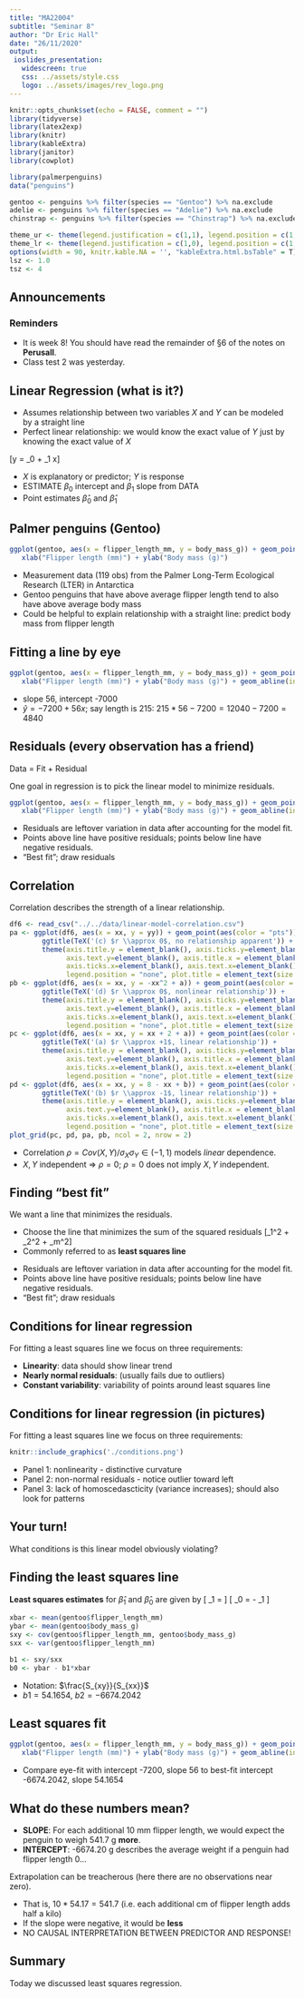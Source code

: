 ```yaml
---
title: "MA22004"
subtitle: "Seminar 8"
author: "Dr Eric Hall"
date: "26/11/2020"
output: 
 ioslides_presentation:
   widescreen: true
   css: ../assets/style.css
   logo: ../assets/images/rev_logo.png
---
```

\DeclareMathOperator{\Var}{Var}
\DeclareMathOperator{\E}{\mathbf{E}}
\DeclareMathOperator{\Cov}{Cov}
\DeclareMathOperator{\corr}{corr}
\newcommand{\se}{\mathsf{se}}
\DeclareMathOperator{\sd}{sd}

```r
knitr::opts_chunk$set(echo = FALSE, comment = "")
library(tidyverse)
library(latex2exp)
library(knitr)
library(kableExtra)
library(janitor)
library(cowplot)

library(palmerpenguins)
data("penguins")

gentoo <- penguins %>% filter(species == "Gentoo") %>% na.exclude
adelie <- penguins %>% filter(species == "Adelie") %>% na.exclude
chinstrap <- penguins %>% filter(species == "Chinstrap") %>% na.exclude

theme_ur <- theme(legend.justification = c(1,1), legend.position = c(1,1), legend.box.margin = margin(c(4, 4, 4, 4), unit = "pt"))
theme_lr <- theme(legend.justification = c(1,0), legend.position = c(1,0), legend.box.margin = margin(c(4, 4, 4, 4), unit = "pt"))
options(width = 90, knitr.kable.NA = '', "kableExtra.html.bsTable" = T)
lsz <- 1.0
tsz <- 4
```

## Announcements 

### Reminders 

- It is week 8! You should have read the remainder of §6 of the notes on **Perusall**.
- Class test 2 was yesterday.


## Linear Regression (what is it?)

- Assumes relationship between two variables $X$ and $Y$ can be modeled by a straight line
- Perfect linear relationship: we would know the exact value of $Y$ just by knowing the exact value of $X$

\[y = \beta_0 + \beta_1 x\]

<div class="notes">
- $X$ is explanatory or predictor; $Y$ is response
- ESTIMATE $\beta_0$ intercept and $\beta_1$ slope from DATA
- Point estimates $\widehat{\beta}_0$ and $\widehat{\beta}_1$
</div>


## Palmer penguins (Gentoo)

```r
ggplot(gentoo, aes(x = flipper_length_mm, y = body_mass_g)) + geom_point(aes(color = species), alpha = 0.8, size=3) + 
   xlab("Flipper length (mm)") + ylab("Body mass (g)")
```

<div class="notes">
- Measurement data (119 obs) from the Palmer Long-Term Ecological Research (LTER) in Antarctica
- Gentoo penguins that have above average flipper length tend to also have above average body mass
- Could be helpful to explain relationship with a straight line: predict body mass from flipper length
</div>

## Fitting a line by eye

```r
ggplot(gentoo, aes(x = flipper_length_mm, y = body_mass_g)) + geom_point(aes(color = species), alpha = 0.8, size=3) + 
   xlab("Flipper length (mm)") + ylab("Body mass (g)") + geom_abline(intercept = -7200, slope = 56, size=1, )
```

<div class="notes">
- slope 56, intercept -7000
- $\widehat{y} = -7200 + 56 x$; say length is 215: $215*56 - 7200 = 12040 - 7200 = 4840$
</div>


## Residuals (every observation has a friend)

Data = Fit + Residual 

One goal in regression is to pick the linear model to minimize residuals. 

```r
ggplot(gentoo, aes(x = flipper_length_mm, y = body_mass_g)) + geom_point(aes(color = species), alpha=0.8, size=3) + 
   xlab("Flipper length (mm)") + ylab("Body mass (g)") + geom_abline(intercept = -7200, slope = 56, size=1, linetype = 11)
```

<div class="notes">
- Residuals are leftover variation in data after accounting for the model fit.
- Points above line have positive residuals; points below line have negative residuals.
- "Best fit"; draw residuals
</div>

## Correlation

Correlation describes the strength of a linear relationship.

```r
df6 <- read_csv("../../data/linear-model-correlation.csv")
pa <- ggplot(df6, aes(x = xx, y = yy)) + geom_point(aes(color = "pts")) + 
        ggtitle(TeX('(c) $r \\approx 0$, no relationship apparent')) + 
        theme(axis.title.y = element_blank(), axis.ticks.y=element_blank(), 
              axis.text.y=element_blank(), axis.title.x = element_blank(), 
              axis.ticks.x=element_blank(), axis.text.x=element_blank(), 
              legend.position = "none", plot.title = element_text(size = 12))
pb <- ggplot(df6, aes(x = xx, y = -xx^2 + a)) + geom_point(aes(color = "pts")) + 
        ggtitle(TeX('(d) $r \\approx 0$, nonlinear relationship')) + 
        theme(axis.title.y = element_blank(), axis.ticks.y=element_blank(), 
              axis.text.y=element_blank(), axis.title.x = element_blank(), 
              axis.ticks.x=element_blank(), axis.text.x=element_blank(), 
              legend.position = "none", plot.title = element_text(size = 12))
pc <- ggplot(df6, aes(x = xx, y = xx + 2 + a)) + geom_point(aes(color = "pts")) + 
        ggtitle(TeX('(a) $r \\approx +1$, linear relationship')) + 
        theme(axis.title.y = element_blank(), axis.ticks.y=element_blank(), 
              axis.text.y=element_blank(), axis.title.x = element_blank(), 
              axis.ticks.x=element_blank(), axis.text.x=element_blank(), 
              legend.position = "none", plot.title = element_text(size = 12))
pd <- ggplot(df6, aes(x = xx, y = 8 - xx + b)) + geom_point(aes(color = "pts")) + 
        ggtitle(TeX('(b) $r \\approx -1$, linear relationship')) + 
        theme(axis.title.y = element_blank(), axis.ticks.y=element_blank(), 
              axis.text.y=element_blank(), axis.title.x = element_blank(), 
              axis.ticks.x=element_blank(), axis.text.x=element_blank(), 
              legend.position = "none", plot.title = element_text(size = 12))
plot_grid(pc, pd, pa, pb, ncol = 2, nrow = 2)
```  

<div class="notes">
- Correlation $\rho = Cov(X,Y) / \sigma_X \sigma_Y \in (-1,1)$ models *linear* dependence.
- $X,Y$ independent $\Rightarrow$ $\rho = 0$; $\rho = 0$ does not imply $X,Y$ independent.
</div>

## Finding "best fit"

We want a line that minimizes the residuals.

- Choose the line that minimizes the sum of the squared residuals \[\epsilon_1^2 +  \epsilon_2^2 + \dots \epsilon_m^2\]
- Commonly referred to as **least squares line**

<div class="notes">
- Residuals are leftover variation in data after accounting for the model fit.
- Points above line have positive residuals; points below line have negative residuals.
- "Best fit"; draw residuals
</div>


## Conditions for linear regression

For fitting a least squares line we focus on three requirements:

- **Linearity**: data should show linear trend
- **Nearly normal residuals**: (usually fails due to outliers)
- **Constant variability**: variability of points around least squares line 

## Conditions for linear regression (in pictures)

For fitting a least squares line we focus on three requirements:

```r
knitr::include_graphics('./conditions.png')
```
<div class="notes">
- Panel 1: nonlinearity - distinctive curvature
- Panel 2: non-normal residuals - notice outlier toward left
- Panel 3: lack of homoscedascticity (variance increases); should also look for patterns
</div>

## Your turn!

:::{.tipblock}
What conditions is this linear model obviously violating?
:::

## Finding the least squares line

**Least squares estimates** for $\widehat{\beta}_1$ and $\widehat{\beta}_0$ are given by
\[
 \widehat{\beta}_1 = \frac{\sum_{i=1}^m (X_i - \overline{X})(Y_i - \overline{Y})}{\sum_{i=1}^m (X_i - \overline{X})^2} \]
\[
 \widehat{\beta}_0 = \overline{Y} - \widehat{\beta}_1 \overline{X}
\]

```r
xbar <- mean(gentoo$flipper_length_mm)
ybar <- mean(gentoo$body_mass_g)
sxy <- cov(gentoo$flipper_length_mm, gentoo$body_mass_g)
sxx <- var(gentoo$flipper_length_mm)

b1 <- sxy/sxx
b0 <- ybar - b1*xbar
```

<div class="notes">
- Notation: $\frac{S_{xy}}{S_{xx}}$
- $b1 = 54.1654$, $b2 = -6674.2042$
</div>


## Least squares fit

```r
ggplot(gentoo, aes(x = flipper_length_mm, y = body_mass_g)) + geom_point(aes(color = species), alpha = 0.8, size=3) + 
   xlab("Flipper length (mm)") + ylab("Body mass (g)") + geom_abline(intercept = -7200, slope = 56, linetype = 11) + geom_abline(intercept = b0, slope = b1, size = 1, color = "blue")
```

<div class="notes">
- Compare eye-fit with intercept -7200, slope 56 to best-fit intercept -6674.2042, slope 54.1654
</div>

## What do these numbers mean? 

- **SLOPE**: For each additional 10 mm flipper length, we would expect the penguin to weigh 541.7 g **more**.
- **INTERCEPT**: -6674.20 g describes the average weight if a penguin had flipper length 0... 

:::{.warningblock}
Extrapolation can be treacherous (here there are no observations near zero).
:::

<div class="notes">
- That is, $10*54.17 = 541.7$ (i.e. each additional cm of flipper length adds half a kilo)
- If the slope were negative, it would be **less**
- NO CAUSAL INTERPRETATION BETWEEN PREDICTOR AND RESPONSE!
</div>

## Summary

Today we discussed least squares regression. 
